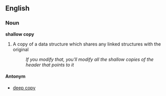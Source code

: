 == English ==
=== Noun ===
'''shallow copy'''

# A copy of a data structure which shares any linked structures with the original
#: ''If you modify that, you'll modify all the shallow copies of the header that points to it''

====Antonym====
*[[deep copy]]